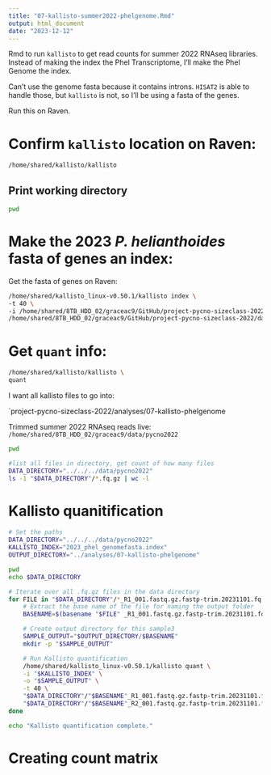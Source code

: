 ```yaml
---
title: "07-kallisto-summer2022-phelgenome.Rmd"
output: html_document
date: "2023-12-12"
---
```

Rmd to run `kallisto` to get read counts for summer 2022 RNAseq libraries. Instead of making the index the Phel Transcriptome, I'll make the Phel Genome the index. 

Can't use the genome fasta because it contains introns. `HISAT2` is able to handle those, but `kallisto` is not, so I'll be using a fasta of the genes. 

Run this on Raven. 

# Confirm `kallisto` location on Raven:
```bash
/home/shared/kallisto/kallisto
```

## Print working directory
```bash
pwd
```

# Make the 2023 *P. helianthoides* fasta of genes an index:
Get the fasta of genes on Raven: 


```bash
/home/shared/kallisto_linux-v0.50.1/kallisto index \
-t 40 \
-i /home/shared/8TB_HDD_02/graceac9/GitHub/project-pycno-sizeclass-2022/code/2023_phel_genomefasta.index \
/home/shared/8TB_HDD_02/graceac9/GitHub/project-pycno-sizeclass-2022/data/augustus.hints.codingseq
```

# Get `quant` info:

```bash
/home/shared/kallisto/kallisto \
quant
```


I want all kallisto files to go into: 

`project-pycno-sizeclass-2022/analyses/07-kallisto-phelgenome

Trimmed summer 2022 RNAseq reads live: `/home/shared/8TB_HDD_02/graceac9/data/pycno2022`

```bash
pwd
```

```bash
#list all files in directory, get count of how many files
DATA_DIRECTORY="../../../data/pycno2022"
ls -1 "$DATA_DIRECTORY"/*.fq.gz | wc -l
```

# Kallisto quanitification 

```bash
# Set the paths
DATA_DIRECTORY="../../../data/pycno2022"
KALLISTO_INDEX="2023_phel_genomefasta.index"
OUTPUT_DIRECTORY="../analyses/07-kallisto-phelgenome"

pwd
echo $DATA_DIRECTORY

# Iterate over all .fq.gz files in the data directory
for FILE in "$DATA_DIRECTORY"/*_R1_001.fastq.gz.fastp-trim.20231101.fq.gz; do
    # Extract the base name of the file for naming the output folder
    BASENAME=$(basename "$FILE" _R1_001.fastq.gz.fastp-trim.20231101.fq.gz)

    # Create output directory for this sample3
    SAMPLE_OUTPUT="$OUTPUT_DIRECTORY/$BASENAME"
    mkdir -p "$SAMPLE_OUTPUT"

    # Run Kallisto quantification
    /home/shared/kallisto_linux-v0.50.1/kallisto quant \
    -i "$KALLISTO_INDEX" \
    -o "$SAMPLE_OUTPUT" \
    -t 40 \
    "$DATA_DIRECTORY"/"$BASENAME"_R1_001.fastq.gz.fastp-trim.20231101.fq.gz \
    "$DATA_DIRECTORY"/"$BASENAME"_R2_001.fastq.gz.fastp-trim.20231101.fq.gz
done

echo "Kallisto quantification complete."
```




# Creating count matrix 




